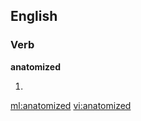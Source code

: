 ==English==

===Verb===
'''anatomized'''

# {{past of|anatomize}}

[[ml:anatomized]]
[[vi:anatomized]]